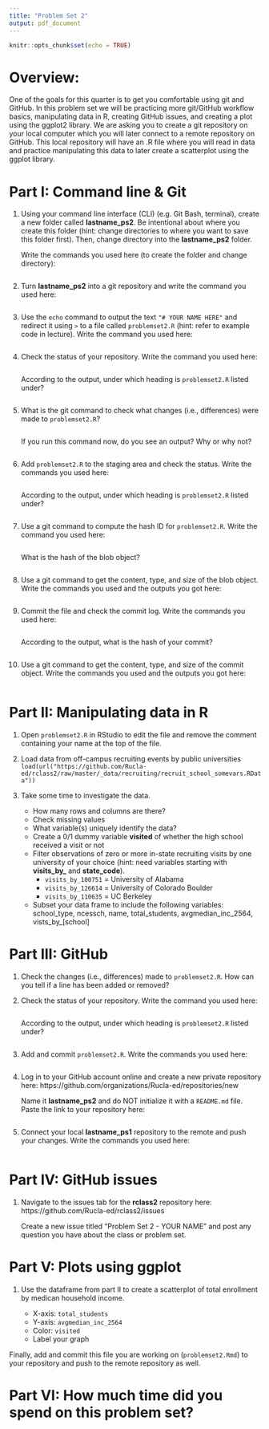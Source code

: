 ```yaml
---
title: "Problem Set 2"
output: pdf_document
---
```


```r
knitr::opts_chunk$set(echo = TRUE)
```

# Overview:  

One of the goals for this quarter is to get you comfortable using git and GitHub. In this problem set we will be practicing more git/GitHub workflow basics, manipulating data in R, creating GitHub issues, and creating a plot using the ggplot2 library. We are asking you to create a git repository on your local computer which you will later connect to a remote repository on GitHub. This local repository will have an .R file where you will read in data and practice manipulating this data to later create a scatterplot using the ggplot library. 


# Part I: Command line & Git

1. Using your command line interface (CLI) (e.g. Git Bash, terminal), create a new folder called **lastname_ps2**. Be intentional about where you create this folder (hint: change directories to where you want to save this folder first). Then, change directory into the **lastname_ps2** folder. 

    Write the commands you used here (to create the folder and change directory):

    ```
    
    ```  

2. Turn **lastname_ps2** into a git repository and write the command you used here:

    ```
    
    ```

3. Use the `echo` command to output the text `"# YOUR NAME HERE"` and redirect it using `>` to a file called `problemset2.R` (hint: refer to example code in lecture). Write the command you used here:  

    ```
    
    ```

4. Check the status of your repository. Write the command you used here:

    ```
    
    ```

    According to the output, under which heading is `problemset2.R` listed under?
    
    ```
    
    ```
    
5. What is the git command to check what changes (i.e., differences) were made to `problemset2.R`?

    ```
    
    ```

    If you run this command now, do you see an output? Why or why not?
    
    ```
    
    ```
    
6. Add `problemset2.R` to the staging area and check the status. Write the commands you used here:

    ```
    
    ```

    According to the output, under which heading is `problemset2.R` listed under?
    
    ```
    
    ```
    
7. Use a git command to compute the hash ID for `problemset2.R`. Write the command you used here:

    ```
    
    ```

    What is the hash of the blob object?
    
    ```
    
    ```
    
8. Use a git command to get the content, type, and size of the blob object. Write the commands you used and the outputs you got here:

    ```
    
    ```

9. Commit the file and check the commit log. Write the commands you used here:

    ```
        
    ```

    According to the output, what is the hash of your commit?
    
    ```
    
    ```
    
10. Use a git command to get the content, type, and size of the commit object. Write the commands you used and the outputs you got here:

    ```
    
    ```


# Part II: Manipulating data in R

1. Open `problemset2.R` in RStudio to edit the file and remove the comment containing your name at the top of the file.

2. Load data from off-campus recruiting events by public universities  
`load(url("https://github.com/Rucla-ed/rclass2/raw/master/_data/recruiting/recruit_school_somevars.RData"))`  

3. Take some time to investigate the data.  

    + How many rows and columns are there?  
    + Check missing values  
    + What variable(s) uniquely identify the data?  
    + Create a 0/1 dummy variable **visited** of whether the high school received a visit or not  
    + Filter observations of zero or more in-state recruiting visits by one university of your choice (hint: need variables starting with **visits_by_** and **state_code**).
        + `visits_by_100751` = University of Alabama
        + `visits_by_126614` = University of Colorado Boulder
        + `visits_by_110635` = UC Berkeley  
    + Subset your data frame to include the following variables: school_type, ncessch, name, total_students, avgmedian_inc_2564, vists_by_[school]


# Part III: GitHub

1. Check the changes (i.e., differences) made to `problemset2.R`. How can you tell if a line has been added or removed?

2. Check the status of your repository. Write the command you used here:

    ```
    
    ```

    According to the output, under which heading is `problemset2.R` listed under?
    
    ```
    
    ```

3. Add and commit `problemset2.R`. Write the commands you used here:

    ```
    
    ```

4. Log in to your GitHub account online and create a new private repository here: https://github.com/organizations/Rucla-ed/repositories/new 

    Name it **lastname_ps2** and do NOT initialize it with a `README.md` file. Paste the link to your repository here:
    
    ```
    
    ```

5. Connect your local **lastname_ps1** repository to the remote and push your changes. Write the commands you used here: 

    ```
    
    ```


# Part IV: GitHub issues  

1. Navigate to the issues tab for the **rclass2** repository here: https://github.com/Rucla-ed/rclass2/issues

    Create a new issue titled "Problem Set 2 - YOUR NAME" and post any question you have about the class or problem set. 
    

# Part V: Plots using ggplot

1. Use the dataframe from part II to create a scatterplot of total enrollment by medican household income.  

    + X-axis: `total_students`
    + Y-axis: `avgmedian_inc_2564`
    + Color: `visited` 
    + Label your graph


Finally, add and commit this file you are working on (`problemset2.Rmd`) to your repository and push to the remote repository as well.  

# Part VI: How much time did you spend on this problem set? 

